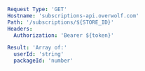 ```yaml
Request Type: 'GET'
Hostname: 'subscriptions-api.overwolf.com'
Path: '/subscriptions/${STORE_ID}'
Headers:
  Authorization: 'Bearer ${token}'

Result: 'Array of:'
  userId: 'string'
  packageId: 'number'
```
